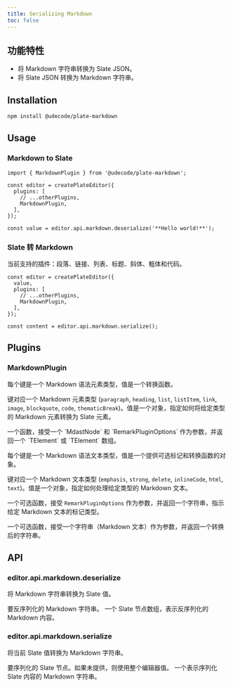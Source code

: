 ```yaml
---
title: Serializing Markdown
toc: false
---
```


<ComponentPreview name="markdown-demo" />

<PackageInfo>

## 功能特性

- 将 Markdown 字符串转换为 Slate JSON。
- 将 Slate JSON 转换为 Markdown 字符串。

</PackageInfo>

## Installation

```bash
npm install @udecode/plate-markdown
```

## Usage

### Markdown to Slate

```tsx
import { MarkdownPlugin } from '@udecode/plate-markdown';

const editor = createPlateEditor({ 
  plugins: [
    // ...otherPlugins,
    MarkdownPlugin,
  ],
});

const value = editor.api.markdown.deserialize('**Hello world!**');
```

<ComponentPreview name="markdown-to-slate-demo" />

### Slate 转 Markdown

当前支持的插件：段落、链接、列表、标题、斜体、粗体和代码。

```tsx
const editor = createPlateEditor({ 
  value,
  plugins: [
    // ...otherPlugins,
    MarkdownPlugin,
  ],
});

const content = editor.api.markdown.serialize();
```

## Plugins

### MarkdownPlugin

<APIOptions>
<APIItem name="elementRules" type="RemarkElementRules">

每个键是一个 Markdown 语法元素类型，值是一个转换函数。

<APISubList>
<APISubListItem parent="elementRules" name="[key in MdastElementType]" type="RemarkElementRule">

键对应一个 Markdown 元素类型 (`paragraph`, `heading`, `list`, `listItem`, `link`, `image`, `blockquote`, `code`, `thematicBreak`)。值是一个对象，指定如何将给定类型的 Markdown 元素转换为 Slate 元素。

<APISubList>
<APISubListItem parent="RemarkElementRule" name="transform" type="(node: MdastNode, options: RemarkPluginOptions<V>) => TElement | TElement[]">
一个函数，接受一个 `MdastNode` 和 `RemarkPluginOptions` 作为参数，并返回一个 `TElement` 或 `TElement` 数组。

</APISubListItem>
</APISubList>
</APISubListItem>
</APISubList>
</APIItem>
<APIItem name="textRules" type="RemarkTextRules">

每个键是一个 Markdown 语法文本类型，值是一个提供可选标记和转换函数的对象。

<APISubList>
<APISubListItem parent="textRules" name="[key in MdastTextType]" type="RemarkTextRule">

键对应一个 Markdown 文本类型 (`emphasis`, `strong`, `delete`, `inlineCode`, `html`, `text`)。值是一个对象，指定如何处理给定类型的 Markdown 文本。

<APISubList>
<APISubListItem parent="RemarkTextRule" name="mark" type="(options: RemarkPluginOptions<V>) => string" optional>

一个可选函数，接受 `RemarkPluginOptions` 作为参数，并返回一个字符串，指示给定 Markdown 文本的标记类型。

</APISubListItem>
<APISubListItem parent="RemarkTextRule" name="transform" type="(text: string) => string" optional>

一个可选函数，接受一个字符串（Markdown 文本）作为参数，并返回一个转换后的字符串。

</APISubListItem>
</APISubList>
</APISubListItem>
</APISubList>
</APIItem>
</APIOptions>

## API

### editor.api.markdown.deserialize

将 Markdown 字符串转换为 Slate 值。

<APIParameters>
<APIItem name="markdown" type="string">
要反序列化的 Markdown 字符串。
</APIItem>
</APIParameters>

<APIReturns>
<APIItem type="Descendant[]">
一个 Slate 节点数组，表示反序列化的 Markdown 内容。
</APIItem>
</APIReturns>

### editor.api.markdown.serialize

将当前 Slate 值转换为 Markdown 字符串。

<APIParameters>
<APIItem name="options" type="object" optional>
<APISubList>
<APISubListItem parent="options" name="nodes" type="Descendant[]" optional>
要序列化的 Slate 节点。如果未提供，则使用整个编辑器值。
</APISubListItem>
</APISubList>
</APIItem>
</APIParameters>

<APIReturns>
<APIItem type="string">
一个表示序列化 Slate 内容的 Markdown 字符串。
</APIItem>
</APIReturns>